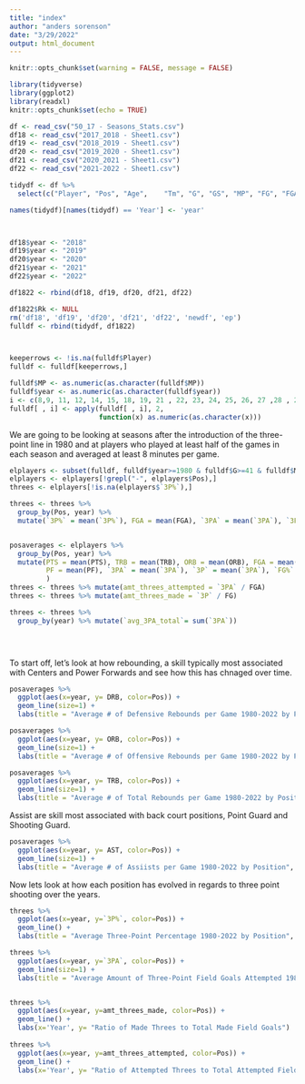 ```yaml
---
title: "index"
author: "anders sorenson"
date: "3/29/2022"
output: html_document
---
```

```r
knitr::opts_chunk$set(warning = FALSE, message = FALSE) 
```

```r
library(tidyverse)
library(ggplot2)
library(readxl)
knitr::opts_chunk$set(echo = TRUE)

df <- read_csv("50_17 - Seasons_Stats.csv")
df18 <- read_csv("2017_2018 - Sheet1.csv")
df19 <- read_csv("2018_2019 - Sheet1.csv")
df20 <- read_csv("2019_2020 - Sheet1.csv")
df21 <- read_csv("2020_2021 - Sheet1.csv")
df22 <- read_csv("2021-2022 - Sheet1.csv")

tidydf <- df %>%
  select(c("Player", "Pos", "Age",    "Tm", "G", "GS", "MP", "FG", "FGA", "FG%", "3P", "3PA", "3P%", "2P", "2PA", "2P%", "eFG%", "FT", "FTA", "FT%", "ORB", "DRB", "TRB", "AST", "STL", "BLK", "TOV", "PF", "PTS", "Year"))

names(tidydf)[names(tidydf) == 'Year'] <- 'year'



df18$year <- "2018"
df19$year <- "2019"
df20$year <- "2020"
df21$year <- "2021"
df22$year <- "2022"

df1822 <- rbind(df18, df19, df20, df21, df22)

df1822$Rk <- NULL
rm('df18', 'df19', 'df20', 'df21', 'df22', 'newdf', 'ep')
fulldf <- rbind(tidydf, df1822)



keeperrows <- !is.na(fulldf$Player)
fulldf <- fulldf[keeperrows,]

fulldf$MP <- as.numeric(as.character(fulldf$MP))
fulldf$year <- as.numeric(as.character(fulldf$year))
i <- c(8,9, 11, 12, 14, 15, 18, 19, 21 , 22, 23, 24, 25, 26, 27 ,28 , 29)
fulldf[ , i] <- apply(fulldf[ , i], 2,
                      function(x) as.numeric(as.character(x)))
```
We are going to be looking at seasons after the introduction of the three-point line in 1980 and at players who played at least half of the games in each season and averaged at least 8 minutes per game.
```r
elplayers <- subset(fulldf, fulldf$year>=1980 & fulldf$G>=41 & fulldf$MP>=8)
elplayers <- elplayers[!grepl("-", elplayers$Pos),]
threes <- elplayers[!is.na(elplayers$`3P%`),]

threes <- threes %>% 
  group_by(Pos, year) %>% 
  mutate(`3P%` = mean(`3P%`), FGA = mean(FGA), `3PA` = mean(`3PA`), `3P` = mean(`3P`), FG = mean(FG), G = mean(G))


posaverages <- elplayers %>% 
  group_by(Pos, year) %>% 
  mutate(PTS = mean(PTS), TRB = mean(TRB), ORB = mean(ORB), FGA = mean(FGA), FG = mean(FG), `2PA` = mean(`2PA`), `2P` = mean(`2P`), DRB = mean(DRB), FT = mean(FT), FTA = mean(FTA), AST = mean(AST), BLK = mean(BLK), STL = mean(STL), TOV = mean(TOV),
         PF = mean(PF), `3PA` = mean(`3PA`), `3P` = mean(`3PA`), `FG%` = mean(`FG%`), `eFG%` = mean(`eFG%`), G = mean(G)
         )
threes <- threes %>% mutate(amt_threes_attempted = `3PA` / FGA)
threes <- threes %>% mutate(amt_threes_made = `3P` / FG)

threes <- threes %>%
  group_by(year) %>% mutate(`avg_3PA_total`= sum(`3PA`))
 




```
To start off, let's look at  how rebounding, a skill typically most associated with Centers and Power Forwards and see how this has chnaged over time.
```r
posaverages %>% 
  ggplot(aes(x=year, y= DRB, color=Pos)) + 
  geom_line(size=1) + 
  labs(title = "Average # of Defensive Rebounds per Game 1980-2022 by Position", x='Year', y= "Average Defensive Rebounds Per Game")

posaverages %>% 
  ggplot(aes(x=year, y= ORB, color=Pos)) + 
  geom_line(size=1) + 
  labs(title = "Average # of Offensive Rebounds per Game 1980-2022 by Position", x='Year', y= "Average Offensive Rebounds Per Game")

posaverages %>% 
  ggplot(aes(x=year, y= TRB, color=Pos)) + 
  geom_line(size=1) + 
  labs(title = "Average # of Total Rebounds per Game 1980-2022 by Position", x='Year', y= "Average Total Rebounds Per Game")
```
Assist are skill most associated with back court positions, Point Guard and Shooting Guard.
```r
posaverages %>% 
  ggplot(aes(x=year, y= AST, color=Pos)) + 
  geom_line(size=1) + 
  labs(title = "Average # of Assiists per Game 1980-2022 by Position", x='Year', y= "Average Assists Per Game")

```

Now lets look at how each position has evolved in regards to three point shooting over the years.

```r

threes %>% 
  ggplot(aes(x=year, y=`3P%`, color=Pos)) + 
  geom_line() + 
  labs(title = "Average Three-Point Percentage 1980-2022 by Position", x='Year', y= "Three Point Percentage")

threes %>% 
  ggplot(aes(x=year, y=`3PA`, color=Pos)) + 
  geom_line(size=1) + 
  labs(title = "Average Amount of Three-Point Field Goals Attempted 1980-2022 by Position", x='Year', y= "Average number of Three Point Attempts Per Game")


threes %>% 
  ggplot(aes(x=year, y=amt_threes_made, color=Pos)) + 
  geom_line() + 
  labs(x='Year', y= "Ratio of Made Threes to Total Made Field Goals")
 
threes %>% 
  ggplot(aes(x=year, y=amt_threes_attempted, color=Pos)) + 
  geom_line() + 
  labs(x='Year', y= "Ratio of Attempted Threes to Total Attempted Field Goals")


```

